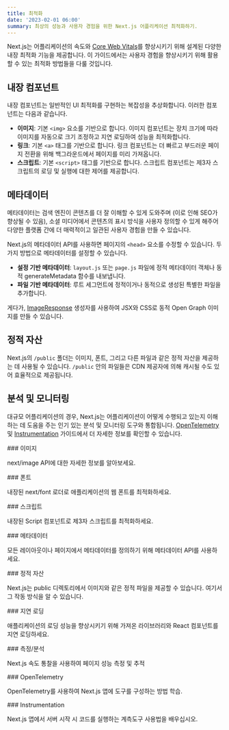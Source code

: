```yaml
---
title: 최적화
date: '2023-02-01 06:00'
summary: 최상의 성능과 사용자 경험을 위한 Next.js 어플리케이션 최적화하기.
---
```



Next.js는 어플리케이션의 속도와 [Core Web Vitals](https://web.dev/vitals/)를 향상시키기 위해 설계된 다양한 내장 최적화 기능을 제공합니다. 이 가이드에서는 사용자 경험을 향상시키기 위해 활용할 수 있는 최적화 방법들을 다룰 것입니다.

## 내장 컴포넌트

내장 컴포넌트는 일반적인 UI 최적화를 구현하는 복잡성을 추상화합니다. 이러한 컴포넌트는 다음과 같습니다.

- **이미지**: 기본 `<img>` 요소를 기반으로 합니다. 이미지 컴포넌트는 장치 크기에 따라 이미지를 자동으로 크기 조정하고 지연 로딩하여 성능을 최적화합니다.
- **링크**: 기본 `<a>` 태그를 기반으로 합니다. 링크 컴포넌트는 더 빠르고 부드러운 페이지 전환을 위해 백그라운드에서 페이지를 미리 가져옵니다.
- **스크립트**: 기본 `<script>` 태그를 기반으로 합니다. 스크립트 컴포넌트는 제3자 스크립트의 로딩 및 실행에 대한 제어를 제공합니다.

## 메타데이터

메타데이터는 검색 엔진이 콘텐츠를 더 잘 이해할 수 있게 도와주며 (이로 인해 SEO가 향상될 수 있음), 소셜 미디어에서 콘텐츠의 표시 방식을 사용자 정의할 수 있게 해주어 다양한 플랫폼 간에 더 매력적이고 일관된 사용자 경험을 만들 수 있습니다.

Next.js의 메타데이터 API를 사용하면 페이지의 `<head>` 요소를 수정할 수 있습니다. 두 가지 방법으로 메타데이터를 설정할 수 있습니다.

- **설정 기반 메타데이터**: `layout.js` 또는 `page.js` 파일에 정적 메타데이터 객체나 동적 generateMetadata 함수를 내보냅니다.
- **파일 기반 메타데이터**: 루트 세그먼트에 정적이거나 동적으로 생성된 특별한 파일을 추가합니다.

게다가, [ImageResponse](https://nextjs.org/docs/app/api-reference/functions/image-response) 생성자를 사용하여 JSX와 CSS로 동적 Open Graph 이미지를 만들 수 있습니다.

## 정적 자산

Next.js의 `/public` 폴더는 이미지, 폰트, 그리고 다른 파일과 같은 정적 자산을 제공하는 데 사용될 수 있습니다. `/public` 안의 파일들은 CDN 제공자에 의해 캐시될 수도 있어 효율적으로 제공됩니다.

## 분석 및 모니터링

대규모 어플리케이션의 경우, Next.js는 어플리케이션이 어떻게 수행되고 있는지 이해하는 데 도움을 주는 인기 있는 분석 및 모니터링 도구와 통합됩니다. [OpenTelemetry](/docs/nextjs//optimizing/open-telemetry) 및 [Instrumentation](/docs/nextjs/optimizing/instrumentation) 가이드에서 더 자세한 정보를 확인할 수 있습니다.



<div className="grid grid-cols-1 sm:grid-cols-2 gap-4">

<Card href="/docs/nextjs/optimizing/images">
### 이미지

next/image API에 대한 자세한 정보를 알아보세요.
</Card>

<Card href="/docs/nextjs/optimizing/fonts">
### 폰트

내장된 next/font 로더로 애플리케이션의 웹 폰트를 최적화하세요.
</Card>

<Card href="/docs/nextjs/optimizing/scripts">
### 스크립트

내장된 Script 컴포넌트로 제3자 스크립트를 최적화하세요.
</Card>

<Card href="/docs/nextjs/optimizing/metadata">
### 메타데이터

모든 레이아웃이나 페이지에서 메타데이터를 정의하기 위해 메타데이터 API를 사용하세요.
</Card>

<Card href="/docs/nextjs/optimizing/static-assets">
### 정적 자산

Next.js는 public 디렉토리에서 이미지와 같은 정적 파일을 제공할 수 있습니다. 여기서 그 작동 방식을 알 수 있습니다.
</Card>

<Card href="/docs/nextjs/optimizing/lazy-loading">
### 지연 로딩

애플리케이션의 로딩 성능을 향상시키기 위해 가져온 라이브러리와 React 컴포넌트를 지연 로딩하세요.
</Card>

<Card href="/docs/nextjs/optimizing/analytics">
### 측정/분석

Next.js 속도 통찰을 사용하여 페이지 성능 측정 및 추적
</Card>

<Card href="/docs/nextjs/optimizing/open-telemetry">
### OpenTelemetry

OpenTelemetry를 사용하여 Next.js 앱에 도구를 구성하는 방법 학습.
</Card>

<Card href="/docs/nextjs/optimizing/instrumentation">
### Instrumentation

Next.js 앱에서 서버 시작 시 코드를 실행하는 계측도구 사용법을 배우십시오.
</Card>

</div>